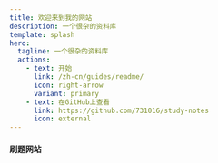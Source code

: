 ```yaml
---
title: 欢迎来到我的网站
description: 一个很杂的资料库
template: splash
hero:
  tagline: 一个很杂的资料库
  actions:
    - text: 开始
      link: /zh-cn/guides/readme/
      icon: right-arrow
      variant: primary
    - text: 在GitHub上查看
      link: https://github.com/731016/study-notes
      icon: external
---
```



#### 刷题网站

<CardGrid stagger>
  <LinkCard
    title="炼码"
    description="在线实操提升技能，专业刷题评测，高效进阶学习体验。"
    href="https://www.lintcode.com/"
  />
  <LinkCard
    title="赛码"
    description="名企真题。"
    href="https://www.acmcoder.com/#/practice/company"
  />
  <LinkCard
    title="牛客网"
    description="牛客网 - 找工作神器|笔试题库|面试经验|实习招聘内推，求职就业一站解决_牛客网。"
    href="https://www.nowcoder.com/"
  />
</CardGrid>
